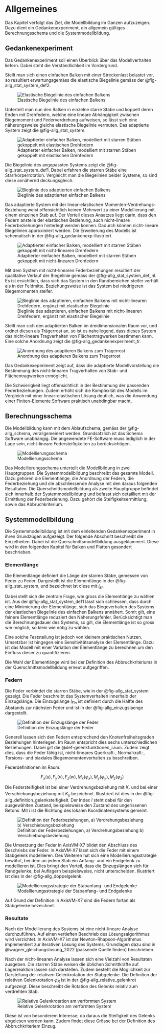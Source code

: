 # Allgemeines

Das Kapitel verfolgt das Ziel, die Modellbildung im Ganzen aufzuzeigen. Dazu dient ein Gedankenexperiment, ein allgemein gültiges Berechnungsschema und die Systemmodellbildung.

## Gedankenexperiment

Das Gedankenexperiment soll einen Überblick über das Modellverhalten liefern. Dabei steht die Verständlichkeit im Vordergrund. 

Stellt man sich einen einfachen Balken mit einer Streckenlast belastet vor, so resultiert erwartungsgemäss die elastische Biegelinie gemäss der @fig-allg_stat_system_def2.

![Elastische Biegelinie des einfachen Balkens](../imgs/allg_stat_system_def2.svg){#fig-allg_stat_system_def2}

Unterteilt man nun den Balken in einzelne starre Stäbe und koppelt deren Enden mit Drehfedern, welche eine lineare Abhängigkeit zwischen Biegemoment und Federverdrehung aufweisen, so lässt sich eine näherungsweise gleiche elastische Biegelinie vermuten. Das adaptierte System zeigt die @fig-allg_stat_system.

![Adaptierter einfacher Balken, modelliert mit starren Stäben gekoppelt mit elastischen Drehfedern](../imgs/allg_stat_system.svg){#fig-allg_stat_system}

Die Biegelinie des angepassten Systems zeigt die @fig-allg_stat_system_def1. Dabei erfahren die starren Stäbe eine Starrkörperrotation. Vergleicht man die Biegelinien beider Systeme, so sind diese annähernd deckungsgleich.

![Bieglinie des adaptierten einfachen Balkens](../imgs/allg_stat_system_def1.svg){#fig-allg_stat_system_def1}

Das adaptierte System mit der linear-elastischen Momenten-Verdrehungs-Beziehung weist offensichtlich keinen Mehrwert zu einer Modellierung mit einem einzelnen Stab auf. Der Vorteil dieses Ansatzes liegt darin, dass den Federn anstelle der elastischen Beziehung, auch nicht-lineare Federbeziehungen hinterlegt werden können. Dadurch können nicht-lineare Biegelinien approximiert werden. Die Erweiterung des Modells ist schematisch in der @fig-allg_gedankenexp illustriert.

![Adaptierter einfacher Balken, modelliert mit starren Stäben gekoppelt mit nicht-linearen Drehfedern](../imgs/allg_gedankenexp.svg){#fig-allg_gedankenexp}

Mit dem System mit nicht-linearen Federbeziehungen resultiert der qualitative Verlauf der Biegelinie gemäss der @fig-allg_stat_system_def_nl. Es ist ersichtlich, dass sich das System in den Randbereichen steifer verhält als in der Feldmitte. Beziehungsweise ist das System bei niedrigeren Biegemomenten steifer.

![Bieglinie des adaptieren, einfachen Balkens mit nicht-linearen Drehfedern, ergänzt mit elastischer Biegelinie](../imgs/allg_stat_system_def_nl.svg){#fig-allg_stat_system_def_nl}

Stellt man sich den adaptierten Balken im dreidimensionalen Raum vor, und ordnet diesen als Trägerrost an, so ist es naheliegend, dass dieses System das nicht-lineare Tragverhalten von Flächentragwerken bestimmen kann. Eine solche Anordnung zeigt die @fig-allg_gedankenexperiment_tr.

![Anordnung des adaptieren Balkens zum Trägerrost](../imgs/allg_gedankenexperiment_tr.svg){#fig-allg_gedankenexperiment_tr}


Das Gedankexeperiment zeigt auf, dass die adaptierte Modellvorstellung die Bestimmung des nicht-linearen Tragverhalten von Stab- und Flächentragwerken ermöglicht. 

Die Schwierigkeit liegt offensichtlich in der Bestimmung der passenden Federbeziehungen. Zudem erhöht sich die Komplexität des Modells im Vergleich mit einer linear-elastischen Lösung deutlich, was die Anwendung einer Finiten-Elemente Software praktisch unabdingbar macht.

## Berechnungsschema

Die Modellbildung kann mit dem Ablaufschema, gemäss der @fig-allg_schema, verallgemeinert werden. Grundsätzlich ist das Schema Software unabhängig. Die angewendete FE-Software muss lediglich in der Lage sein, nicht-lineare Federsteifigkeiten zu berücksichtigen.

![Modellierungsschema](../imgs/allg_schema.svg){#fig-allg_schema}

Das Modellierungsschema unterteilt die Modellbildung in zwei Hauptgruppen. Die Systemmodellbildung beschreibt das gesamte Modell. Dazu gehören die Elementlänge, die Anordnung der Federn, die Federbeziehung und die abschliessende Analyse mit den daraus folgenden Resultaten. Die Querschnittsmodellbildung als zweite Hauptgruppe befindet sich innerhalb der Systemmodellbildung und befasst sich detailliert mit der Ermittlung der Federbeziehung. Dazu gehört die Steifigkeitsermittlung, sowie das Abbruchkriterium.

## Systemmodellbildung

Die Systemmodellbildung ist mit dem einleitenden Gedankenexperiment in ihren Grundzügen aufgezeigt. Der folgende Abschnitt beschreibt die Einzelheiten. Dabei ist die Querschnittsmodellbildung ausgeklammert. Diese wird in den folgenden Kapitel für Balken und Platten gesondert beschrieben.

### Elementlänge

Die Elementlänge definiert die Länge der starren Stäbe, gemessen von Feder zu Feder. Dargestellt ist die Elementlänge in der @fig-allg_stat_system, und bezeichnet ist diese mit $l_{El}$.

Dabei stellt sich die zentrale Frage, wie gross die Elementlänge zu wählen ist. Aus der @fig-allg_stat_system_def1 lässt sich schliessen, dass durch eine Minimierung der Elementlänge, sich das Biegeverhalten des Systems der elastischen Biegelinie des einfachen Balkens annähert. Somit gilt, eine feinere Elementlänge reduziert den Näherungsfehler. Berücksichtigt man die Berechnungsdauer des Systems, so gilt, die Elementlänge ist so gross wie möglich, so klein wie nötig zu wählen. 

Eine solche Feststellung ist jedoch von kleinem praktischen Nutzen. Umsetzbar ist hingegen eine Sensitivitätsanalyse der Elementlänge. Dazu ist das Modell mit einer Variation der Elementlänge zu berechnen um den Einfluss dieser zu quantifizieren.

Die Wahl der Elementlänge wird bei der Definition des Abbruchkriteriums in der Querschnittsmodellbildung erneut aufgegriffen.

### Federn {#sec-feder}

Die Feder verbindet die starren Stäbe, wie in der @fig-allg_stat_system gezeigt. Die Feder beschreibt das Systemverhalten innerhalb der Einzugslänge. Die Einzugslänge $l_{Ein}$ ist definiert durch die Hälfte des Abstands zur nächsten Feder und ist in der @fig-allg_einzugslaenge dargestellt. 

![Definition der Einzugslänge der Feder](../imgs/allg_einzugslaenge.svg){#fig-allg_einzugslaenge}

Generell lassen sich den Federn entsprechend den Knotenfreiheitsgraden Beziehungen hinterlegen. Im Raum entspricht dies sechs unterschiedlichen Beziehungen. Dabei gilt die @def-gelenkfunktionen_raum. Zudem zeigt dies, dass die Feder fähig ist, nicht-lineares Querkraft-, Normalkraft-, Torsions- und biaxiales Biegemomentenverhalten zu beschreiben.

::: {#def-gelenkfunktionen_raum}
Federdefinitionen im Raum:

$$
F_x(u),F_y(v),F_z(w),M_x(\varphi_x),M_y(\varphi_y),M_z(\varphi_z)
$$
:::

Die Federsteifigkeit ist bei einer Verdrehungsbeziehung mit $K_r$ und bei einer Verschiebungsbeziehung mit $K_u$ bezeichnet. Illustriert ist dies in der @fig-allg_definition_gelenksteifigkeit. Der Index $I$ steht dabei für den ausgewählten Zustand, beispielsweise den Zustand des ungerissenen Betons. Mit $i$ ist die Richtung des lokalen Koordinatensystems gemeint.

![Definition der Federbeziehungen, a) Verdrehungsbeziehung b) Verschiebungsbeziehung](../imgs/allg_definition_gelenksteifigkeit.svg){#fig-allg_definition_gelenksteifigkeit}

Die Umsetzung der Feder in AxisVM-X7 bildet den Abschluss des Beschriebs der Feder. In AxisVM-X7 lässt sich die Feder mit einem Stabgelenk modellieren. Des Weiteren hat sich eine Modellierungsstrategie bewährt, bei dem an jedem Stab ein Anfang- und ein Endgelenk zu modellieren ist. Dies bringt den Vorteil, dass die Einzugslängen sich für Randgelenke, bei Auflagern beispielsweise, nicht unterscheiden. Illustriert ist dies in der @fig-allg_doppelgelenk.

![Modellierungsstrategie der Stabanfang- und Endgelenke](../imgs/allg_doppelgelenk.svg){#fig-allg_doppelgelenk}

Auf Grund der Definition in AxisVM-X7 sind die Federn fortan als Stabgelenke bezeichnet.

### Resultate

Nach der Modellierung des Systems ist eine nicht-lineare Analyse durchzuführen. Auf einen vertieften Beschrieb des Lösungsalgorithmus wird verzichtet. In AxisVM-X7 ist der Newton-Rhapson-Algorithmus implementiert zur iterativen Lösung des Systems. Grundlagen dazu sind in @wagner_gleichungslosung_2022 (passende Quelle finden) beschrieben.

Nach der nicht-linearen Analyse lassen sich eine Vielzahl von Resultaten ausgeben. Die starren Stäbe weisen die üblichen Schnittkräfte auf. Lagerreaktion lassen sich darstellen. Zudem besteht die Möglichkeit zur Darstellung der relativen Gelenkrotation der Stabgelenke. Die Definition der relativen Gelenkrotation $\varphi_R$ ist in der @fig-allg_relative_gelenkrot aufgezeigt. Diese beschreibt die Rotation des Gelenks relativ zum verdrehten Stab.

![Relative Gelenkrotation am verformten System](../imgs/allg_relative_gelenkrot.svg){#fig-allg_relative_gelenkrot}

Diese ist von besonderem Interesse, da daraus die Steifigkeit des Gelenks abgelesen werden kann. Zudem findet diese Grösse bei der Definition des Abbruchkriteriem Einzug.